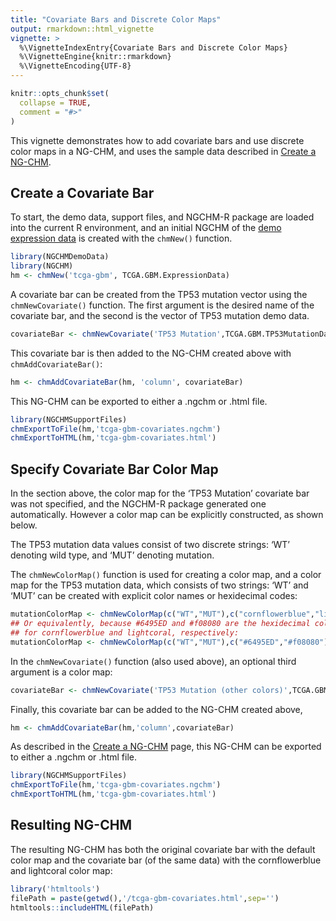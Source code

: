 ```yaml
---
title: "Covariate Bars and Discrete Color Maps"
output: rmarkdown::html_vignette
vignette: >
  %\VignetteIndexEntry{Covariate Bars and Discrete Color Maps}
  %\VignetteEngine{knitr::rmarkdown}
  %\VignetteEncoding{UTF-8}
---
```


```r
knitr::opts_chunk$set(
  collapse = TRUE,
  comment = "#>"
)
```

This vignette demonstrates how to add covariate bars and use discrete color maps in a NG-CHM, and uses the 
sample data described in [Create a NG-CHM](create-a-ng-chm.html).

## Create a Covariate Bar 

To start, the demo data, support files, and NGCHM-R package are loaded into the current R environment, and 
an initial NGCHM of the [demo expression data](create-a-ng-chm.html#sample-ng-chm-data-1) is created with the `chmNew()` function.

```r
library(NGCHMDemoData)
library(NGCHM)
hm <- chmNew('tcga-gbm', TCGA.GBM.ExpressionData)
```

A covariate bar can be created from the TP53 mutation vector using the `chmNewCovariate()` function.
The first argument is the desired name of the covariate bar, and the second is the vector
of TP53 mutation demo data.

```r
covariateBar <- chmNewCovariate('TP53 Mutation',TCGA.GBM.TP53MutationData)
```

This covariate bar is then added to the NG-CHM created above with `chmAddCovariateBar()`:

```r
hm <- chmAddCovariateBar(hm, 'column', covariateBar)
```

This NG-CHM can be exported to either a .ngchm or .html file.

```r
library(NGCHMSupportFiles)
chmExportToFile(hm,'tcga-gbm-covariates.ngchm')
chmExportToHTML(hm,'tcga-gbm-covariates.html')
```

## Specify Covariate Bar Color Map

In the section above, the color map for the 'TP53 Mutation' covariate bar was not specified, and the 
NGCHM-R package generated one automatically. However a color map can be explicitly constructed, as shown 
below.

The TP53 mutation data values consist of two discrete strings: 'WT' denoting wild type, and 'MUT' denoting
mutation. 

The `chmNewColorMap()` function is used for creating a color map, and a color map for the TP53 mutation data,
which consists of two strings: 'WT' and 'MUT' can be created with explicit color names or hexidecimal codes:


```r
mutationColorMap <- chmNewColorMap(c("WT","MUT"),c("cornflowerblue","lightcoral"))
## Or equivalently, because #6495ED and #f08080 are the hexidecimal color codes 
## for cornflowerblue and lightcoral, respectively:
mutationColorMap <- chmNewColorMap(c("WT","MUT"),c("#6495ED","#f08080"))
```

In the `chmNewCovariate()` function (also used above), an optional third argument is a color map:

```r
covariateBar <- chmNewCovariate('TP53 Mutation (other colors)',TCGA.GBM.TP53MutationData,mutationColorMap)
```

Finally, this covariate bar can be added to the NG-CHM created above,

```r
hm <- chmAddCovariateBar(hm,'column',covariateBar)
```

As described in the [Create a NG-CHM](create-a-ng-chm.html) page, this NG-CHM
can be exported to either a .ngchm or .html file.

```r
library(NGCHMSupportFiles)
chmExportToFile(hm,'tcga-gbm-covariates.ngchm')
chmExportToHTML(hm,'tcga-gbm-covariates.html')
```


## Resulting NG-CHM

The resulting NG-CHM has both the original covariate bar with the default color map and the covariate bar (of the same data)
with the cornflowerblue and lightcoral color map:

```r
library('htmltools')
filePath = paste(getwd(),'/tcga-gbm-covariates.html',sep='')
htmltools::includeHTML(filePath)
```

